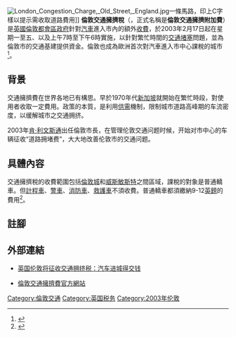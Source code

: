 {{noteTA
|1=zh-cn:出租车; zh-tw:計程車; zh-hk:的士; zh-sg:德士;
|2=zh-cn:救护车;zh-hant:急救車;zh-tw:救護車;zh-hk:救護車;zh-mo:救護車;
|G1=Country
|3=zh-cn:威斯敏斯特; zh-hant:西敏; zh-sg:西敏;
}}
[[Image:London_Congestion_Charge,_Old_Street,_England.jpg|thumb]]一條馬路，印上C字樣以提示需收取道路費用]]
'''倫敦交通擁擠稅'''（{{lang-en|London congestion charge}}，正式名稱是'''倫敦交通擁擠附加費'''）是[[英國|英國]][[倫敦|倫敦]][[大倫敦政府|都會區政府]]針對[[汽車|汽車]]進入市內的額外[[收費道路|收費]]，於2003年2月17日起在星期一至五、以及{{link-en|英國節日|Public holidays in the United Kingdom|連續假期}}上午7時至下午6時實施，以針對繁忙時間的[[交通堵塞|交通堵塞]]問題，並為倫敦市的交通基建提供資金。倫敦也成為歐洲首次對汽車進入市中心課稅的城市<ref>{{cite web |title=汽車進城得交錢 倫敦將征交通擁擠稅 |url=http://www.people.com.cn/BIG5/guoji/25/95/20020223/672674.html |publisher=[[人民網|人民網]] |date=2002-02-23 |accessdate=2012-01-25 |archive-date=2016-03-04 |archive-url=https://web.archive.org/web/20160304124742/http://www.people.com.cn/BIG5/guoji/25/95/20020223/672674.html |dead-url=no }}</ref>。

==背景==
交通擁擠費在世界各地已有構思。早於1970年代[[新加坡|新加坡]]就開始在繁忙時段，對使用者收取一定費用。政策的本質，是利用[[供需|供需]]機制，限制城市道路高峰期的车流密度，以缓解城市之交通拥挤。

2003年[[肯·利文斯通|肯·利文斯通]]出任倫敦市長，在管理伦敦交通问题时候，开始对市中心的车辆征收“道路拥堵费”，大大地改善伦敦市的交通问题。

== 具體內容 ==
交通擁擠稅的收費範圍包括[[倫敦市|倫敦城]]和[[威斯敏斯特|威斯敏斯特]]之間區域，課稅的對象是普通轎車。但[[計程車|計程車]]、[[警車|警車]]、[[消防車|消防車]]、[[救護車|救護車]]不須收費。普通轎車都須繳納9-12[[英鎊|英鎊]]的費用<ref name="">{{cite web |title=倫敦徵收擁擠稅 |url=http://www.shx.chinanews.com/news/2010/0124/shx_chinanews_16380.shtml |publisher=[[中國新聞網|中國新聞網]] |date=2010-01-24 |accessdate=2012-01-24 |archive-date=2021-08-17 |archive-url=https://web.archive.org/web/20210817001436/http://www.shx.chinanews.com/news/2010/0124/shx_chinanews_16380.shtml |dead-url=no }}</ref>。

== 註腳 ==
{{reflist|2}}

== 外部連結 ==
* {{zh-cn}}[http://news.sina.com.cn/s/2002-02-23/1656483415.html 英国伦敦将征收交通拥挤税：汽车进城得交钱] {{Wayback|url=http://news.sina.com.cn/s/2002-02-23/1656483415.html |date=20201127085747 }}
* {{en}}[https://web.archive.org/web/20071212022106/http://www.cclondon.com/ 倫敦交通擁擠費官方網站]
{{倫敦公路網|state = expanded}}

[[Category:倫敦交通|Category:倫敦交通]]
[[Category:英国税务|Category:英国税务]]
[[Category:2003年伦敦|Category:2003年伦敦]]